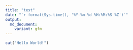 ```yaml
---
title: "test"
date: "`r format(Sys.time(), '%Y-%m-%d %H:%M:%S %Z')`"
output:
  md_document:
    variant: gfm
---
```


```r
cat("Hello World!")
```
